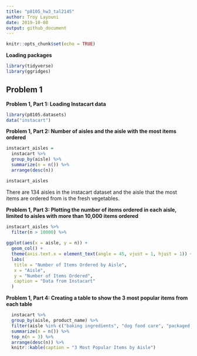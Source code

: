 ```yaml
---
title: "p8105_hw3_tal2145"
author: Troy Layouni
date: 2019-10-08
output: github_document
---
```


```r
knitr::opts_chunk$set(echo = TRUE)
```

**Loading packages**

```r
library(tidyverse)
library(ggridges)
```

## Problem 1

**Problem 1, Part 1: Loading Instacart data**

```r
library(p8105.datasets)
data("instacart")
```


**Problem 1, Part 2: Number of aisles and the aisle with the most items ordered**

```r
instacart_aisles = 
  instacart %>% 
  group_by(aisle) %>% 
  summarize(n = n()) %>% 
  arrange(desc(n)) 

instacart_aisles
```

There are 134 aisles in the instacart dataset and the aisle that the most items are ordered from is the fresh vegetables. 

**Problem 1, Part 3: Plotting the number of items ordered in each aisle, limited to aisles with more than 10,000 items ordered**

```r
instacart_aisles %>% 
  filter(n > 10000) %>% 
  
ggplot(aes(x = aisle, y = n)) +
  geom_col() + 
  theme(axis.text.x = element_text(angle = 45, vjust = 1, hjust = 1)) +
  labs(
   title = "Number of Items Ordered by Aisle",
   x = "Aisle",
   y = "Number of Items Ordered",
   caption = "Data from Instacart"
  ) 
```

**Problem 1, Part 4: Creating a table to show the 3 most popular items from each table**

```r
  instacart %>% 
  group_by(aisle, product_name) %>% 
  filter(aisle %in% c("baking ingredients", "dog food care", "packaged vegetables fruits")) %>% 
  summarize(n = n()) %>%
  top_n(n = 3) %>% 
  arrange(desc(n)) %>% 
  knitr::kable(caption = "3 Most Popular Items by Aisle")
```






   




